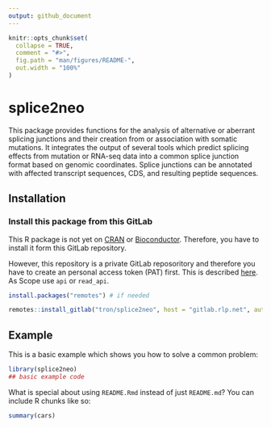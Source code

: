 ```yaml
---
output: github_document
---
```


<!-- README.md is generated from README.Rmd. Please edit that file -->

```r
knitr::opts_chunk$set(
  collapse = TRUE,
  comment = "#>",
  fig.path = "man/figures/README-",
  out.width = "100%"
)
```

# splice2neo

<!-- badges: start -->
<!-- badges: end -->

This package provides functions for the analysis of alternative or 
 aberrant splicing junctions and their creation from or association with 
 somatic mutations. It integrates the output of several tools which predict 
 splicing effects from mutation or RNA-seq data into a common splice junction 
 format based on genomic coordinates. Splice junctions can be annotated with 
 affected transcript sequences, CDS, and resulting peptide sequences.  
 
## Installation

### Install this package from this GitLab

This R package is not yet on [CRAN](https://CRAN.R-project.org) or
[Bioconductor](https://www.bioconductor.org/). Therefore, you have to install it
form this GitLab repository. 

However, this repository is a private GitLab reposoritory and therefore you have to 
create an personal access token (PAT) first. This is described [here](https://docs.gitlab.com/ee/user/profile/personal_access_tokens.html).
As Scope use `api` or `read_api`.  


``` r
install.packages("remotes") # if needed

remotes::install_gitlab("tron/splice2neo", host = "gitlab.rlp.net", auth_token = "YOUR_ACCESS_TOKEN")

```

## Example

This is a basic example which shows you how to solve a common problem:

```r
library(splice2neo)
## basic example code
```

What is special about using `README.Rmd` instead of just `README.md`? You can include R chunks like so:

```r
summary(cars)
```

